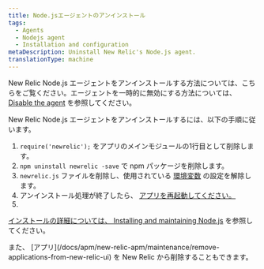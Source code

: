 ```yaml
---
title: Node.jsエージェントのアンインストール
tags:
  - Agents
  - Nodejs agent
  - Installation and configuration
metaDescription: Uninstall New Relic's Node.js agent.
translationType: machine
---
```


New Relic Node.js エージェントをアンインストールする方法については、こちらをご覧ください。エージェントを一時的に無効にする方法については、 [Disable the agent](/docs/agents/manage-apm-agents/installation/disable-apm-agent#node) を参照してください。

New Relic Node.js エージェントをアンインストールするには、以下の手順に従います。

1. `require('newrelic');` をアプリのメインモジュールの1行目として削除します。
2. `npm uninstall newrelic -save` で npm パッケージを削除します。
3. `newrelic.js` ファイルを削除し、使用されている [環境変数](/docs/agents/nodejs-agent/installation-configuration/nodejs-agent-configuration#methods-and-precedence) の設定を解除します。
4. アンインストール処理が終了したら、 [アプリを再起動してください。](#restart)
5. [](#restart)

[](#restart)

[インストールの詳細については、 ](#restart)[Installing and maintaining Node.js](/docs/agents/nodejs-agent/installation-configuration/installing-maintaining-nodejs) を参照してください。

<Callout variant="tip">
  また、 [アプリ](/docs/apm/new-relic-apm/maintenance/remove-applications-from-new-relic-ui) を New Relic から削除することもできます。
</Callout>